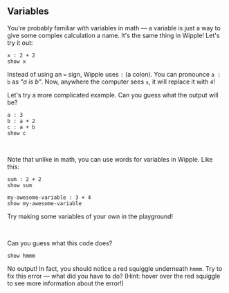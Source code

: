 ## Variables

You're probably familiar with variables in math — a variable is just a way to give some complex calculation a name. It's the same thing in Wipple! Let's try it out:

```wipple
x : 2 + 2
show x
```

Instead of using an `=` sign, Wipple uses `:` (a colon). You can pronounce `a : b` as _"a is b"_. Now, anywhere the computer sees `x`, it will replace it with `4`!

Let's try a more complicated example. Can you guess what the output will be?

```wipple
a : 3
b : a + 2
c : a + b
show c
```

<br />

Note that unlike in math, you can use words for variables in Wipple. Like this:

```wipple
sum : 2 + 2
show sum

my-awesome-variable : 3 + 4
show my-awesome-variable
```

Try making some variables of your own in the playground!

<br />

Can you guess what this code does?

```wipple
show hmmm
```

No output! In fact, you should notice a red squiggle underneath `hmmm`. Try to fix this error — what did you have to do? (Hint: hover over the red squiggle to see more information about the error!)
